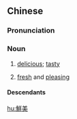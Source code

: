 {{also|鲜美}}
==Chinese==
{{zh-forms|s=鲜美}}

===Pronunciation===
{{zh-pron
|m=xiānměi
|c=sin1 mei5
|mn=qz,xm,zz:sián-bí
|cat=n
}}

===Noun===
{{zh-noun}}

# [[delicious]]; [[tasty]]
# {{lb|zh|literary}} [[fresh]] and [[pleasing]]

====Descendants====
{{CJKV||せんび|선미}}

[[hu:鮮美]]